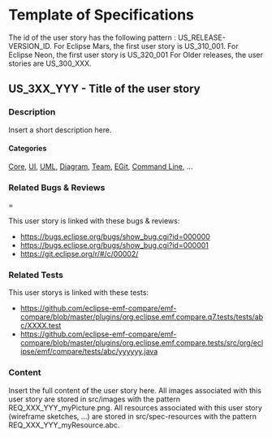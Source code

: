 = Template of Specifications =


The id of the user story has the following pattern : US_RELEASE-VERSION_ID.
For Eclipse Mars, the first user story is US_310_001.
For Eclipse Neon, the first user story is US_320_001
For Older releases, the user stories are US_300_XXX.



==  US_3XX_YYY - Title of the user story ==

=== Description ===

Insert a short description here.

==== Categories ====
[[./index.html#Core-related Specifications|Core]], [[./index.html#UI-related Specifications|UI]], [[./index.html#UML-related Specifications|UML]], 
[[./index.html#Diagram-related Specifications|Diagram]], [[./index.html#Team-related Specifications|Team]], [[./index.html#EGit-related Specifications|EGit]],
[[./index.html#Command Line-related Specifications|Command Line]], ...

=== Related Bugs & Reviews ====

This user story is linked with these bugs & reviews:
* https://bugs.eclipse.org/bugs/show_bug.cgi?id=000000
* https://bugs.eclipse.org/bugs/show_bug.cgi?id=000001
* https://git.eclipse.org/r/#/c/00002/

=== Related Tests ===

This user storys is linked with these tests:
* https://github.com/eclipse-emf-compare/emf-compare/blob/master/plugins/org.eclipse.emf.compare.q7.tests/tests/abc/XXXX.test
* https://github.com/eclipse-emf-compare/emf-compare/blob/master/plugins/org.eclipse.emf.compare.tests/src/org/eclipse/emf/compare/tests/abc/yyyyyy.java

=== Content ===

Insert the full content of the user story here. 
All images associated with this user story are stored in src/images with the pattern REQ_XXX_YYY_myPicture.png.
All resources associated with this user story (wireframe sketches, ...) are stored in src/spec-resources with the pattern REQ_XXX_YYY_myResource.abc.
